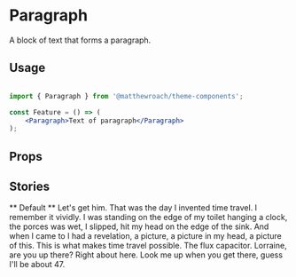 

<Meta title="Components/Paragraph" component={Paragraph} />

# Paragraph

A block of text that forms a paragraph.

## Usage

```jsx

import { Paragraph } from '@matthewroach/theme-components';

const Feature = () => (
	<Paragraph>Text of paragraph</Paragraph>
);

```

## Props

<Props of={Paragraph} />

## Stories

** Default **
<Preview>
	<Story name="Default">
		<Paragraph>Let's get him. That was the day I invented time travel. I remember it vividly. I was standing on the edge of my toilet hanging a clock, the porces was wet, I slipped, hit my head on the edge of the sink. And when I came to I had a revelation, a picture, a picture in my head, a picture of this. This is what makes time travel possible. The flux capacitor. Lorraine, are you up there? Right about here. Look me up when you get there, guess I'll be about 47.</Paragraph>
	</Story>
</Preview>
